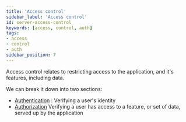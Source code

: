 ```yaml
---
title: 'Access control'
sidebar_label: 'Access control'
id: server-access-control
keywords: [access, control, auth]
tags:
- access
- control
- auth
sidebar_position: 7
---
```


Access control relates to restricting access to the application, and it's features, including data.

We can break it down into two sections:

- [Authentication](/develop/server-capabilities/access-control/authentication/) : Verifying a user's identity
- [Authorization](/develop/server-capabilities/access-control/authorization/) Verifying a user has access to a feature, or set of data, served up by the application